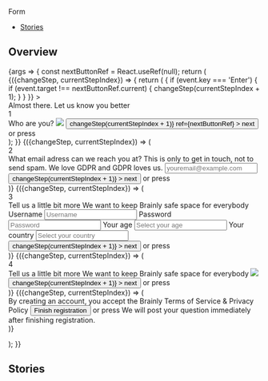 
<Meta title="Components/Form" component={Form} />

<PageHeader>Form</PageHeader>

- [Stories](#stories)

## Overview

<Canvas>
  <Story name="Default">
    {args => {
      const nextButtonRef = React.useRef(null);
      return (
        <div
          style={{
            height: '100%',
            width: '100%',
            position: 'absolute',
            left: 0,
            top: 0,
          }}
        >
          <Form>
            <Form.FormStep>
              {({changeStep, currentStepIndex}) => {
                return (
                  <Flex
                    justifyContent="center"
                    fullWidth
                    onKeyDown={event => {
                      if (event.key === 'Enter') {
                        if (event.target !== nextButtonRef.current) {
                          changeStep(currentStepIndex + 1);
                        }
                      }
                    }}
                  >
                    <div className="form-stories__step-wide">
                      <Flex direction="column">
                        <Headline size="xlarge">Almost there.</Headline>
                        <Text weight="bold" size="medium">
                          Let us know you better
                        </Text>
                        <Flex direction="column" marginTop="xl">
                          <Flex alignItems="center">
                            <div className="form-stories-counter">
                              <Text
                                weight="bold"
                                size="small"
                                color="text-white"
                              >
                                1
                              </Text>
                            </div>
                            <Headline>Who are you?</Headline>
                          </Flex>
                          <img src="form_stories__clickable-area.png" />
                          <Flex alignItems="center" marginTop="l">
                            <Button
                              variant="solid-indigo"
                              onClick={() => changeStep(currentStepIndex + 1)}
                              ref={nextButtonRef}
                            >
                              next
                            </Button>
                            <Flex
                              className="form-stories-press-enter"
                              alignItems="center"
                            >
                              <Text
                                weight="bold"
                                size="small"
                                color="text-gray-50"
                              >
                                or press
                              </Text>
                              <Icon
                                className="form-stories-press-enter__icon"
                                type="keyboard"
                                color="icon-gray-50"
                              />
                            </Flex>
                          </Flex>
                        </Flex>
                      </Flex>
                    </div>
                  </Flex>
                );
              }}
            </Form.FormStep>
            <Form.FormStep>
              {({changeStep, currentStepIndex}) => (
                <Flex justifyContent="center" fullWidth>
                  <div className="form-stories__step-wide">
                    <Flex direction="column">
                      <Flex alignItems="center">
                        <div className="form-stories-counter">
                          <Text weight="bold" size="small" color="text-white">
                            2
                          </Text>
                        </div>
                        <Headline>
                          What email adress can we reach you at?
                        </Headline>
                      </Flex>
                      <Text
                        color="text-gray-60"
                        size="small"
                        className="form-stories__step-subheadline"
                      >
                        This is only to get in touch, not to send spam. We love
                        GDPR and GDPR loves us.
                      </Text>
                      <Input placeholder="youremail@example.com" fullWidth />
                      <Flex alignItems="center" marginTop="l">
                        <Button
                          variant="solid-indigo"
                          onClick={() => changeStep(currentStepIndex + 1)}
                        >
                          next
                        </Button>
                        <Flex
                          className="form-stories-press-enter"
                          alignItems="center"
                        >
                          <Text weight="bold" size="small" color="text-gray-50">
                            or press
                          </Text>
                          <Icon
                            className="form-stories-press-enter__icon"
                            type="keyboard"
                            color="icon-gray-50"
                          />
                        </Flex>
                      </Flex>
                    </Flex>
                  </div>
                </Flex>
              )}
            </Form.FormStep>
            <Form.FormStep>
              {({changeStep, currentStepIndex}) => (
                <Flex justifyContent="center" fullWidth>
                  <div className="form-stories__step-wide">
                    <Flex direction="column">
                      <Flex alignItems="center">
                        <div className="form-stories-counter">
                          <Text weight="bold" size="small" color="text-white">
                            3
                          </Text>
                        </div>
                        <Headline>Tell us a little bit more</Headline>
                      </Flex>
                      <Text
                        color="text-gray-60"
                        size="small"
                        className="form-stories__step-subheadline"
                      >
                        We want to keep Brainly safe space for everybody
                      </Text>
                      <Text weight="bold" size="small">
                        Username
                      </Text>
                      <Input placeholder="Username" fullWidth />
                      <Text weight="bold" size="small">
                        Password
                      </Text>
                      <Input placeholder="Password" fullWidth />
                      <Text weight="bold" size="small">
                        Your age
                      </Text>
                      <Input placeholder="Select your age" fullWidth />
                      <Text weight="bold" size="small">
                        Your country
                      </Text>
                      <Input placeholder="Select your country" fullWidth />
                      <Flex alignItems="center" marginTop="l">
                        <Button
                          variant="solid-indigo"
                          onClick={() => changeStep(currentStepIndex + 1)}
                        >
                          next
                        </Button>
                        <Flex
                          className="form-stories-press-enter"
                          alignItems="center"
                        >
                          <Text weight="bold" size="small" color="text-gray-50">
                            or press
                          </Text>
                          <Icon
                            className="form-stories-press-enter__icon"
                            type="keyboard"
                            color="icon-gray-50"
                          />
                        </Flex>
                      </Flex>
                    </Flex>
                  </div>
                </Flex>
              )}
            </Form.FormStep>
            <Form.FormStep>
              {({changeStep, currentStepIndex}) => (
                <Flex justifyContent="center" fullWidth>
                  <div className="form-stories__step-wide">
                    <Flex direction="column">
                      <Flex alignItems="center">
                        <div className="form-stories-counter">
                          <Text weight="bold" size="small" color="text-white">
                            4
                          </Text>
                        </div>
                        <Headline>Tell us a little bit more</Headline>
                      </Flex>
                      <Text
                        color="text-gray-60"
                        size="small"
                        className="form-stories__step-subheadline"
                      >
                        We want to keep Brainly safe space for everybody
                      </Text>
                      <img tabIndex={-1} src="form_stories__avatar-mock.png" />
                      <Flex alignItems="center" marginTop="l">
                        <Button
                          variant="solid-indigo"
                          onClick={() => changeStep(currentStepIndex + 1)}
                        >
                          next
                        </Button>
                        <Flex
                          className="form-stories-press-enter"
                          alignItems="center"
                        >
                          <Text weight="bold" size="small" color="text-gray-50">
                            or press
                          </Text>
                          <Icon
                            className="form-stories-press-enter__icon"
                            type="keyboard"
                            color="icon-gray-50"
                          />
                        </Flex>
                      </Flex>
                    </Flex>
                  </div>
                </Flex>
              )}
            </Form.FormStep>
            <Form.FormStep>
              {({changeStep, currentStepIndex}) => (
                <Flex justifyContent="center" fullWidth>
                  <div className="form-stories__step-wide">
                    <Flex direction="column">
                      <Checkbox>
                        By creating an account, you accept the Brainly Terms of
                        Service & Privacy Policy
                      </Checkbox>
                      <Flex alignItems="center" marginTop="l">
                        <Button variant="solid-indigo">
                          Finish registration
                        </Button>
                        <Flex
                          className="form-stories-press-enter"
                          alignItems="center"
                        >
                          <Text weight="bold" size="small" color="text-gray-50">
                            or press
                          </Text>
                          <Icon
                            className="form-stories-press-enter__icon"
                            type="keyboard"
                            color="icon-gray-50"
                          />
                        </Flex>
                      </Flex>
                      <Flex marginTop="l" alignItems="center">
                        <span className="form-stories__exclamation-mark">
                          <Icon
                            type="exclamation_mark"
                            color="icon-white"
                            size={16}
                          />
                        </span>
                        <Text size="xsmall" color="text-gray-50">
                          We will post your question immediately after finishing
                          registration.
                        </Text>
                      </Flex>
                    </Flex>
                  </div>
                </Flex>
              )}
            </Form.FormStep>
          </Form>
        </div>
      );
    }}
  </Story>
</Canvas>

<ArgsTable story="Default" />

## Stories
